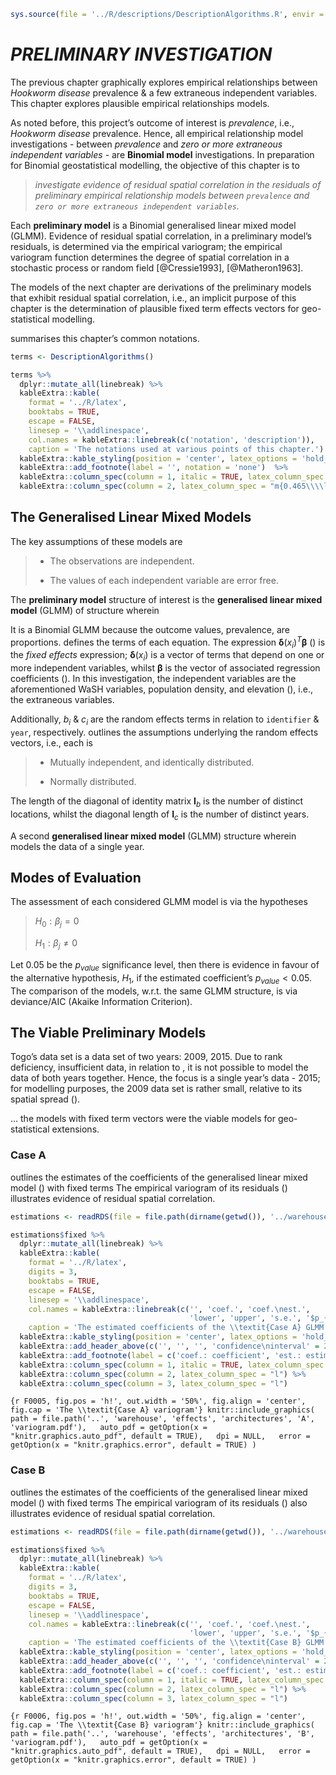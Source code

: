 

```r
sys.source(file = '../R/descriptions/DescriptionAlgorithms.R', envir = knitr::knit_global())
```


# *PRELIMINARY INVESTIGATION* \label{chapter:preliminary}

The previous chapter graphically explores empirical relationships between *Hookworm disease* prevalence & a few extraneous independent variables.  This chapter explores plausible empirical relationships models.

As noted before, this project's outcome of interest is *prevalence*, i.e., *Hookworm disease* prevalence.  Hence, all empirical relationship model investigations - between *prevalence* and *zero or more extraneous independent variables* - are **Binomial model** investigations.  In preparation for Binomial geostatistical modelling, the objective of this chapter is to

> *investigate evidence of residual spatial correlation in the residuals of preliminary empirical relationship models between ``prevalence`` and ``zero or more extraneous independent variables``.*

Each **preliminary model** is a Binomial generalised linear mixed model (GLMM).  Evidence of residual spatial correlation, in a preliminary model's residuals, is determined via the empirical variogram; the empirical variogram function determines the degree of spatial correlation in a stochastic process or random field [@Cressie1993], [@Matheron1963].

The models of the next chapter are derivations of the preliminary models that exhibit residual spatial correlation, i.e., an implicit purpose of this chapter is the determination of plausible fixed term effects vectors for geo-statistical modelling.


\cref{tab:T0004} summarises this chapter's common notations.

```r

terms <- DescriptionAlgorithms()

terms %>%
  dplyr::mutate_all(linebreak) %>%
  kableExtra::kable(
    format = '../R/latex',
    booktabs = TRUE,
    escape = FALSE,
    linesep = '\\addlinespace',
    col.names = kableExtra::linebreak(c('notation', 'description')),
    caption = 'The notations used at various points of this chapter.') %>%
  kableExtra::kable_styling(position = 'center', latex_options = 'hold_position', font_size = 7, full_width = FALSE) %>%
  kableExtra::add_footnote(label = '', notation = 'none')  %>%
  kableExtra::column_spec(column = 1, italic = TRUE, latex_column_spec = "l") %>%
  kableExtra::column_spec(column = 2, latex_column_spec = "m{0.465\\\\linewidth}l", latex_valign = 'm')

```

\vspace{25pt}

## The Generalised Linear Mixed Models

The key assumptions of these models are

> * The observations are independent.
>
> * The values of each independent variable are error free.

\vspace{10pt}

The **preliminary model** structure of interest is the **generalised linear mixed model** (GLMM) of structure
\begin{align}
Y_{i} & \sim Binomial(e_{i}, p_{i}) (\#eq:0001) \\
\eta_{i} & = ln \left( \frac{p_{i}}{1 - p_{i}} \right) \nonumber \\
& = \mathbf{\delta}(x_{i})^{T} \mathbf{\beta} + b_{i} + c_{i} \nonumber
\end{align}
wherein
\begin{align}
\mathbf{b} & \sim \mathcal{N}(0, \tau^{2}_{b}\mathbf{I}_{b}) (\#eq:0002) \\
\mathbf{c} & \sim \mathcal{N}(0, \tau^{2}_{c}\mathbf{I}_{c}) \nonumber
\end{align}

It is a Binomial GLMM because the outcome values, prevalence, are proportions.  \cref{tab:T0004} defines the terms of each equation.  The expression $\mathbf{\delta}(x_{i})^{T} \mathbf{\beta}$ (\cref{eq:0001}) is the *fixed effects* expression; $\mathbf{\delta}(x_{i})$ is a vector of terms that depend on one or more independent variables, whilst $\mathbf{\beta}$ is the vector of associated regression coefficients (\cref{tab:T0001}).  In this investigation, the independent variables are the aforementioned WaSH variables, population density, and elevation (\cref{tab:T0003}), i.e., the extraneous variables.

Additionally, $b_{i}$ & $c_{i}$ are the random effects terms in relation to ``identifier`` & ``year``, respectively.  \cref{eq:0002} outlines the assumptions underlying the random effects vectors, i.e., each is

> * Mutually independent, and identically distributed.
>
> * Normally distributed.

The length of the diagonal of identity matrix $\mathbf{I}_{b}$ is the number of distinct locations, whilst the diagonal length of $\mathbf{I}_{c}$ is the number of distinct years.

\vspace{10pt}

A second  **generalised linear mixed model** (GLMM) structure
\begin{align}
Y_{i} & \sim Binomial(e_{i}, p_{i}) (\#eq:0006) \\
\eta_{i} & = ln \left( \frac{p_{i}}{1 - p_{i}} \right) \nonumber \\
& = \mathbf{\delta}(x_{i})^{T} \mathbf{\beta} + b_{i} \nonumber
\end{align}
wherein
\begin{equation}
\mathbf{b} \sim \mathcal{N}(0, \tau^{2}_{b}\mathbf{I}_{b}) (\#eq:0007)
\end{equation}
models the data of a single year.

\vspace{25pt}

## Modes of Evaluation

The assessment of each considered GLMM model is via the hypotheses

> $H_{0}: \beta_{j} = 0$
>
> $H_{1}: \beta_{j} \neq 0$

Let $0.05$ be the $p_{value}$ significance level, then there is evidence in favour of the alternative hypothesis, $H_{1}$, if the estimated coefficient's $p_{value} < 0.05$.  The comparison of the models, w.r.t. the same GLMM structure, is via deviance/AIC (Akaike Information Criterion).


\vspace{25pt}


## The Viable Preliminary Models

Togo's data set is a data set of two years: $2009$, $2015$.  Due to rank deficiency, insufficient data, in relation to \cref{eq:0001}, it is not possible to model the data of both years together.  Hence, the focus is a single year's data - $2015$; for modelling purposes, the $2009$ data set is rather small, relative to its spatial spread (\cref{fig:F0001}).

\vspace{10pt}

... the models with fixed term vectors
\small
\begin{equation}
\mathbf{\delta}(x_{i}) =
\begin{cases}
[1, \textit{piped}\underline{\hspace{0.125cm}}\textit{sewer}(x_{i}), \textit{piped}\underline{\hspace{0.125cm}}\textit{sewer}(x_{i})^{2}, \textit{elevation.km}(x_{i})] \\
[1, \textit{piped}\underline{\hspace{0.125cm}}\textit{sewer}(x_{i}), ln(p\underline{\hspace{0.125cm}}density.k(x_{i})), \textit{elevation.km}(x_{i})]
\end{cases} (\#eq:0005)
\end{equation}
\normalsize
were the viable models for geo-statistical extensions.

\clearpage

### Case A

\cref{tab:T0008} outlines the estimates of the coefficients of the generalised linear mixed model (\cref{eq:0006}) with fixed terms
\small
\begin{equation}
\mathbf{\delta}(x_{i}) = [1, \textit{piped}\underline{\hspace{0.125cm}}\textit{sewer}(x_{i}),
\textit{piped}\underline{\hspace{0.125cm}}\textit{sewer}(x_{i})^{2}, \textit{elevation.km}(x_{i})] (\#eq:0009)
\end{equation}
\normalsize
The empirical variogram of its residuals (\cref{fig:F0005}) illustrates evidence of residual spatial correlation.

```r
estimations <- readRDS(file = file.path(dirname(getwd()), '../warehouse', 'effects', 'architectures', 'A', 'estimations.rds'))

estimations$fixed %>%
  dplyr::mutate_all(linebreak) %>%
  kableExtra::kable(
    format = '../R/latex',
    digits = 3,
    booktabs = TRUE,
    escape = FALSE,
    linesep = '\\addlinespace',
    col.names = kableExtra::linebreak(c('', 'coef.', 'coef.\nest.',
                                        'lower', 'upper', 's.e.', '$p_{value}$')),
    caption = 'The estimated coefficients of the \\textit{Case A} GLMM Model') %>%
  kableExtra::kable_styling(position = 'center', latex_options = 'hold_position', font_size = 7, full_width = FALSE) %>%
  kableExtra::add_header_above(c('', '', '', 'confidence\ninterval' = 2, '', '')) %>%
  kableExtra::add_footnote(label = c('coef.: coefficient', 'est.: estimate', 's.e.: standard error'), notation = 'none')  %>%
  kableExtra::column_spec(column = 1, italic = TRUE, latex_column_spec = "l") %>%
  kableExtra::column_spec(column = 2, latex_column_spec = "l") %>%
  kableExtra::column_spec(column = 3, latex_column_spec = "l")
```

\vspace{10pt}

```{r F0005, fig.pos = 'h!', out.width = '50%', fig.align = 'center', fig.cap = 'The \\textit{Case A} variogram'}
knitr::include_graphics(
  path = file.path('..', 'warehouse', 'effects', 'architectures', 'A', 'variogram.pdf'),
  auto_pdf = getOption(x = "knitr.graphics.auto_pdf", default = TRUE),
  dpi = NULL,
  error = getOption(x = "knitr.graphics.error", default = TRUE)
)
```

\clearpage

### Case B

\cref{tab:T0009} outlines the estimates of the coefficients of the generalised linear mixed model (\cref{eq:0006}) with fixed terms
\small
\begin{equation}
\mathbf{\delta}(x_{i}) = [1, \textit{piped}\underline{\hspace{0.125cm}}\textit{sewer}(x_{i}),
ln(p\underline{\hspace{0.125cm}}density.k(x_{i})), \textit{elevation.km}(x_{i})] (\#eq:0011)
\end{equation}
\normalsize
The empirical variogram of its residuals (\cref{fig:F0006}) also illustrates evidence of residual spatial correlation.

```r
estimations <- readRDS(file = file.path(dirname(getwd()), '../warehouse', 'effects', 'architectures', 'B', 'estimations.rds'))

estimations$fixed %>%
  dplyr::mutate_all(linebreak) %>%
  kableExtra::kable(
    format = '../R/latex',
    digits = 3,
    booktabs = TRUE,
    escape = FALSE,
    linesep = '\\addlinespace',
    col.names = kableExtra::linebreak(c('', 'coef.', 'coef.\nest.',
                                        'lower', 'upper', 's.e.', '$p_{value}$')),
    caption = 'The estimated coefficients of the \\textit{Case B} GLMM Model') %>%
  kableExtra::kable_styling(position = 'center', latex_options = 'hold_position', font_size = 7, full_width = FALSE) %>%
  kableExtra::add_header_above(c('', '', '', 'confidence\ninterval' = 2, '', '')) %>%
  kableExtra::add_footnote(label = c('coef.: coefficient', 'est.: estimate', 's.e.: standard error'), notation = 'none')  %>%
  kableExtra::column_spec(column = 1, italic = TRUE, latex_column_spec = "l") %>%
  kableExtra::column_spec(column = 2, latex_column_spec = "l") %>%
  kableExtra::column_spec(column = 3, latex_column_spec = "l")
```

\vspace{10pt}

```{r F0006, fig.pos = 'h!', out.width = '50%', fig.align = 'center', fig.cap = 'The \\textit{Case B} variogram'}
knitr::include_graphics(
  path = file.path('..', 'warehouse', 'effects', 'architectures', 'B', 'variogram.pdf'),
  auto_pdf = getOption(x = "knitr.graphics.auto_pdf", default = TRUE),
  dpi = NULL,
  error = getOption(x = "knitr.graphics.error", default = TRUE)
)
```
